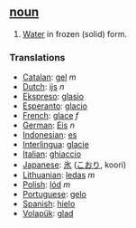== [[noun]] ==
#[[Water]] in frozen (solid) form.

=== Translations === 
*[[Catalan]]: [[gel]] ''m''
*[[Dutch]]: [[ijs]] ''n''
*[[Ekspreso]]: [[glasio]]
*[[Esperanto]]: [[glacio]]
*[[French]]: [[glace]] ''f''
*[[German]]: [[Eis]] ''n''
*[[Indonesian]]: [[es]]
*[[Interlingua]]: [[glacie]] 
*[[Italian]]: [[ghiaccio]]
*[[Japanese]]: [[氷]] ([[こおり]], koori)
*[[Lithuanian]]: [[ledas]] ''m''
*[[Polish]]: [[lód]] ''m''
*[[Portuguese]]: [[gelo]] 
*[[Spanish]]: [[hielo]]
*[[Volapük]]: [[glad]]